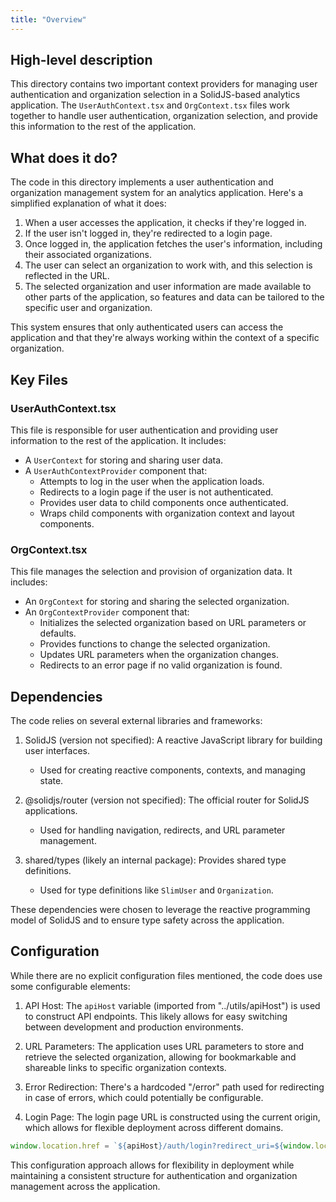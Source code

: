 ```yaml
---
title: "Overview"
---
```


## High-level description
This directory contains two important context providers for managing user authentication and organization selection in a SolidJS-based analytics application. The `UserAuthContext.tsx` and `OrgContext.tsx` files work together to handle user authentication, organization selection, and provide this information to the rest of the application.

## What does it do?
The code in this directory implements a user authentication and organization management system for an analytics application. Here's a simplified explanation of what it does:

1. When a user accesses the application, it checks if they're logged in.
2. If the user isn't logged in, they're redirected to a login page.
3. Once logged in, the application fetches the user's information, including their associated organizations.
4. The user can select an organization to work with, and this selection is reflected in the URL.
5. The selected organization and user information are made available to other parts of the application, so features and data can be tailored to the specific user and organization.

This system ensures that only authenticated users can access the application and that they're always working within the context of a specific organization.

## Key Files

### UserAuthContext.tsx
This file is responsible for user authentication and providing user information to the rest of the application. It includes:

- A `UserContext` for storing and sharing user data.
- A `UserAuthContextProvider` component that:
  - Attempts to log in the user when the application loads.
  - Redirects to a login page if the user is not authenticated.
  - Provides user data to child components once authenticated.
  - Wraps child components with organization context and layout components.

### OrgContext.tsx
This file manages the selection and provision of organization data. It includes:

- An `OrgContext` for storing and sharing the selected organization.
- An `OrgContextProvider` component that:
  - Initializes the selected organization based on URL parameters or defaults.
  - Provides functions to change the selected organization.
  - Updates URL parameters when the organization changes.
  - Redirects to an error page if no valid organization is found.

## Dependencies
The code relies on several external libraries and frameworks:

1. SolidJS (version not specified): A reactive JavaScript library for building user interfaces.
   - Used for creating reactive components, contexts, and managing state.

2. @solidjs/router (version not specified): The official router for SolidJS applications.
   - Used for handling navigation, redirects, and URL parameter management.

3. shared/types (likely an internal package): Provides shared type definitions.
   - Used for type definitions like `SlimUser` and `Organization`.

These dependencies were chosen to leverage the reactive programming model of SolidJS and to ensure type safety across the application.

## Configuration
While there are no explicit configuration files mentioned, the code does use some configurable elements:

1. API Host: The `apiHost` variable (imported from "../utils/apiHost") is used to construct API endpoints. This likely allows for easy switching between development and production environments.

2. URL Parameters: The application uses URL parameters to store and retrieve the selected organization, allowing for bookmarkable and shareable links to specific organization contexts.

3. Error Redirection: There's a hardcoded "/error" path used for redirecting in case of errors, which could potentially be configurable.

4. Login Page: The login page URL is constructed using the current origin, which allows for flexible deployment across different domains.

```typescript
window.location.href = `${apiHost}/auth/login?redirect_uri=${window.location.origin}`;
```

This configuration approach allows for flexibility in deployment while maintaining a consistent structure for authentication and organization management across the application.